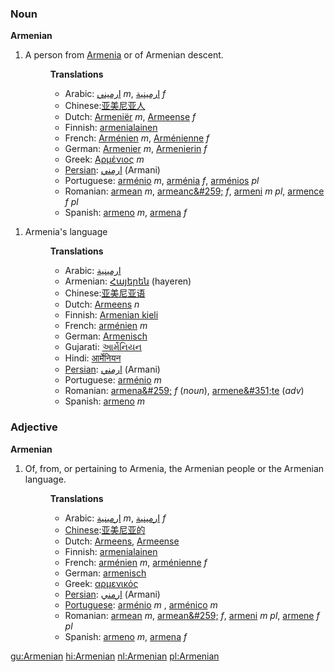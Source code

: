 ===Noun===
'''Armenian'''
#A person from [[Armenia]] or of Armenian descent.
#:'''Translations'''
#:*Arabic: [[ارميني]] ''m'', [[ارمينية]] ''f''
#:*Chinese:[[亚美尼亚人]]
#:*Dutch: [[Armeniër]] ''m'', [[Armeense]] ''f''
#:*Finnish: [[armenialainen]]
#:*French: [[Arménien]] ''m'', [[Arménienne]] ''f''
#:*German: [[Armenier]] ''m'', [[Armenierin]] ''f''
#:*Greek: [[Αρμένιος]] ''m''
#:*[[Persian]]: [[ارمني]] (Armani)
#:*Portuguese: [[arménio]] ''m'', [[arménia]] ''f'', [[arménios]] ''pl''
#:*Romanian: [[armean]] ''m'', [[armeanc&#259;]] ''f'', [[armeni]] ''m pl'', [[armence]] ''f pl''
#:*Spanish: [[armeno]] ''m'', [[armena]] ''f''

#Armenia's language
#:'''Translations'''
#:*Arabic: [[ارمينية]]
#:*Armenian: [[Հայերեն]] (hayeren)
#:*Chinese:[[亚美尼亚语]]
#:*Dutch: [[Armeens]] ''n''
#:*Finnish: [[Armenian kieli]]
#:*French: [[arménien]] ''m''
#:*German: [[Armenisch]]
#:*Gujarati: [[આર્મેનિયન]]
#:*Hindi: [[आर्मेनियन]]
#:*[[Persian]]: [[ارمني]] (Armani)
#:*Portuguese: [[arménio]] ''m''
#:*Romanian: [[armena&#259;]] ''f'' (''noun''), [[armene&#351;te]] (''adv'')
#:*Spanish: [[armeno]] ''m''

===Adjective===
'''Armenian'''
#Of, from, or pertaining to Armenia, the Armenian people or the Armenian language.
#:'''Translations'''
#:*Arabic: [[ارمينية]] ''m'', [[ارمينية]] ''f''
#:*[[Chinese]]:[[亚美尼亚的]]
#:*Dutch: [[Armeens]], [[Armeense]]
#:*Finnish: [[armenialainen]]
#:*French: [[arménien]] ''m'', [[arménienne]] ''f''
#:*German: [[armenisch]]
#:*Greek: [[αρμενικός]]
#:*[[Persian]]: [[ارمني]] (Armani)
#:*[[Portuguese]]: [[arménio]] ''m'' , [[arménico]] ''m''
#:*Romanian: [[armean]] ''m'', [[armean&#259;]] ''f'', [[armeni]] ''m pl'', [[armene]] ''f pl''
#:*Spanish: [[armeno]] ''m'', [[armena]] ''f''

[[gu:Armenian]]
[[hi:Armenian]]
[[nl:Armenian]]
[[pl:Armenian]]
